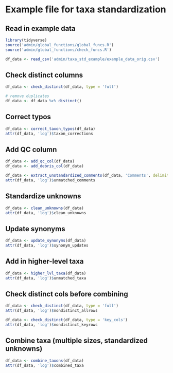 # Example file for taxa standardization

## Read in example data
```r
library(tidyverse)
source('admin/global_functions/global_funcs.R')
source('admin/global_functions/check_funcs.R')

df_data <- read_csv('admin/taxa_std_example/example_data_orig.csv')
```

## Check distinct columns
```r
df_data <- check_distinct(df_data, type = 'full')

# remove duplicates
df_data <- df_data %>% distinct()
```

## Correct typos
```r
df_data <- correct_taxon_typos(df_data)
attr(df_data, 'log')$taxon_corrections
```

## Add QC column
```r
df_data <- add_qc_col(df_data)
df_data <- add_debris_col(df_data)

df_data <- extract_unstandardized_comments(df_data, 'Comments', delimiter = '. ')
attr(df_data, 'log')$unmatched_comments
```

## Standardize unknowns
```r
df_data <- clean_unknowns(df_data)
attr(df_data, 'log')$clean_unknowns
```

## Update synonyms
```r
df_data <- update_synonyms(df_data)
attr(df_data, 'log')$synonym_updates
```

## Add in higher-level taxa
```r
df_data <- higher_lvl_taxa(df_data)
attr(df_data, 'log')$unmatched_taxa
```

## Check distinct cols before combining
```r
df_data <- check_distinct(df_data, type = 'full')
attr(df_data, 'log')$nondistinct_allrows

df_data <- check_distinct(df_data, type = 'key_cols')
attr(df_data, 'log')$nondistinct_keyrows
```

## Combine taxa (multiple sizes, standardized unknowns)
```r
df_data <- combine_taxons(df_data)
attr(df_data, 'log')$combined_taxa
```
